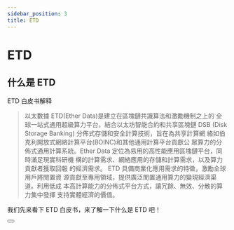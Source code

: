 ```yaml
---
sidebar_position: 3
title: ETD
---
```



# ETD

## 什么是 ETD

ETD 白皮书解释

> 以太數據 ETD(Ether Data)是建立在區塊鏈共識算法和激勵機制之上的 全球一站式通用超級算力平台，結合以太坊智能合約和共享區塊鏈 DSB (Disk Storage Banking) 分佈式存儲和安全計算技術，旨在為共享計算網 絡如伯克利開放式網絡計算平台(BOINC)和其他通用計算平台貢獻公 眾算力的分佈式通用計算系統。Ether Data 定位為易用的高性能應用區塊鏈平台，同時滿足現實科研機 構的計算需求、網絡應用的存儲和計算需求，以及算力貢獻者獲取回報 的經濟需求。 ETD 具備商業化應用需求的特徵，激勵全球用戶將閒置資 源貢獻至專用領域，提供廣泛閒置通用算力的變現經濟渠道。利用低成 本高計算能力的分佈式平台方式，讓冗餘、無效、分散的算力集中發揮 支持實體經濟的價值。

我们先来看下 ETD 白皮书，来了解一下什么是 ETD 吧！

<Button />
